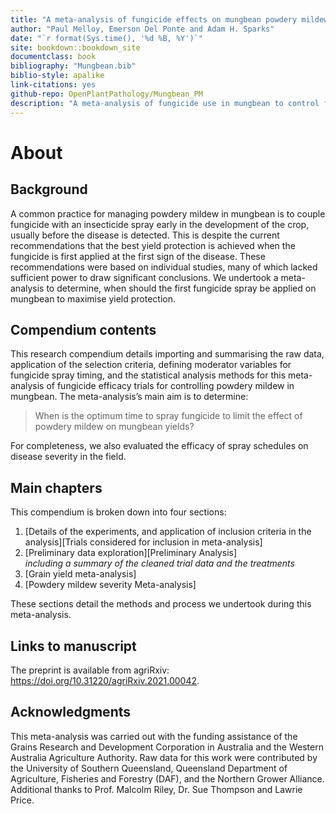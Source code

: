 ```yaml
---
title: "A meta-analysis of fungicide effects on mungbean powdery mildew"
author: "Paul Melloy, Emerson Del Ponte and Adam H. Sparks"
date: "`r format(Sys.time(), '%d %B, %Y')`"
site: bookdown::bookdown_site
documentclass: book
bibliography: "Mungbean.bib"
biblio-style: apalike
link-citations: yes
github-repo: OpenPlantPathology/Mungbean_PM
description: "A meta-analysis of fungicide use in mungbean to control for yield loss due to powdery mildew."
---
```

# About

## Background

A common practice for managing powdery mildew in mungbean is to couple fungicide with an insecticide spray early in the development of the crop, usually before the disease is detected.
This is despite the current recommendations that the best yield protection is achieved when the fungicide is first applied at the first sign of the disease.
These recommendations were based on individual studies, many of which lacked sufficient power to draw significant conclusions.
We undertook a meta-analysis to determine, when should the first fungicide spray be applied on mungbean to maximise yield protection.  

## Compendium contents

This research compendium details importing and summarising the raw data, application of the selection criteria, defining moderator variables for fungicide spray timing, and the statistical analysis methods for this meta-analysis of fungicide efficacy trials for controlling powdery mildew in mungbean.
The meta-analysis's main aim is to determine:

> When is the optimum time to spray fungicide to limit the effect of powdery mildew on mungbean yields?  

For completeness, we also evaluated the efficacy of spray schedules on disease severity in the field.

## Main chapters
This compendium is broken down into four sections:  

   1. [Details of the experiments, and application of inclusion criteria in the analysis][Trials considered for inclusion in meta-analysis]  
   2. [Preliminary data exploration][Preliminary Analysis]  
   *including a summary of the cleaned trial data and the treatments*
   3. [Grain yield meta-analysis]  
   4. [Powdery mildew severity Meta-analysis]  
         
These sections detail the methods and process we undertook during this meta-analysis. 

## Links to manuscript

The preprint is available from agriRxiv: <https://doi.org/10.31220/agriRxiv.2021.00042>.

## Acknowledgments  
This meta-analysis was carried out with the funding assistance of the Grains Research and Development Corporation in Australia and the Western Australia Agriculture Authority. Raw data for this work were contributed by the University of Southern Queensland, Queensland Department of Agriculture, Fisheries and Forestry (DAF), and the Northern Grower Alliance. Additional thanks to Prof. Malcolm Riley, Dr. Sue Thompson and Lawrie Price.
